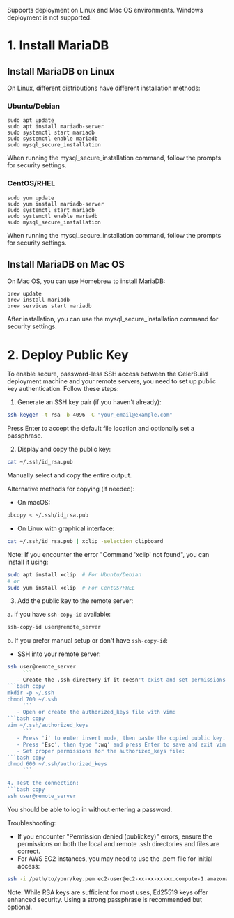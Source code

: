 Supports deployment on Linux and Mac OS environments. Windows deployment is not supported.

# 1. Install MariaDB

## Install MariaDB on Linux
On Linux, different distributions have different installation methods:

### Ubuntu/Debian

```shell copy
sudo apt update
sudo apt install mariadb-server
sudo systemctl start mariadb
sudo systemctl enable mariadb
sudo mysql_secure_installation
```
When running the mysql_secure_installation command, follow the prompts for security settings.

### CentOS/RHEL

```shell copy
sudo yum update
sudo yum install mariadb-server
sudo systemctl start mariadb
sudo systemctl enable mariadb
sudo mysql_secure_installation
```
When running the mysql_secure_installation command, follow the prompts for security settings.

## Install MariaDB on Mac OS

On Mac OS, you can use Homebrew to install MariaDB:

```shell copy
brew update
brew install mariadb
brew services start mariadb
```
After installation, you can use the mysql_secure_installation command for security settings.

# 2. Deploy Public Key

To enable secure, password-less SSH access between the CelerBuild deployment machine and your remote servers, you need to set up public key authentication. Follow these steps:

1. Generate an SSH key pair (if you haven't already):
```bash copy
ssh-keygen -t rsa -b 4096 -C "your_email@example.com"
```
Press Enter to accept the default file location and optionally set a passphrase.

2. Display and copy the public key:

```bash copy
cat ~/.ssh/id_rsa.pub
```
Manually select and copy the entire output.

Alternative methods for copying (if needed):
- On macOS:
```bash copy
pbcopy < ~/.ssh/id_rsa.pub
  ```
- On Linux with graphical interface:
```bash copy
cat ~/.ssh/id_rsa.pub | xclip -selection clipboard
  ```
Note: If you encounter the error "Command 'xclip' not found", you can install it using:
```bash copy
sudo apt install xclip  # For Ubuntu/Debian
# or
sudo yum install xclip  # For CentOS/RHEL
  ```

3. Add the public key to the remote server:

a. If you have `ssh-copy-id` available:
```bash copy
ssh-copy-id user@remote_server
   ```
b. If you prefer manual setup or don't have `ssh-copy-id`:
   - SSH into your remote server:
```bash copy
ssh user@remote_server
     ```
   - Create the .ssh directory if it doesn't exist and set permissions:
```bash copy
mkdir -p ~/.ssh
chmod 700 ~/.ssh
     ```
   - Open or create the authorized_keys file with vim:
```bash copy
vim ~/.ssh/authorized_keys
     ```
   - Press 'i' to enter insert mode, then paste the copied public key.
   - Press 'Esc', then type ':wq' and press Enter to save and exit vim.
   - Set proper permissions for the authorized_keys file:
```bash copy
chmod 600 ~/.ssh/authorized_keys
     ```

4. Test the connection:
```bash copy
ssh user@remote_server
```
You should be able to log in without entering a password.

Troubleshooting:
- If you encounter "Permission denied (publickey)" errors, ensure the permissions on both the local and remote .ssh directories and files are correct.
- For AWS EC2 instances, you may need to use the .pem file for initial access:
```bash copy
ssh -i /path/to/your/key.pem ec2-user@ec2-xx-xx-xx-xx.compute-1.amazonaws.com
  ```

Note: While RSA keys are sufficient for most uses, Ed25519 keys offer enhanced security. Using a strong passphrase is recommended but optional.
